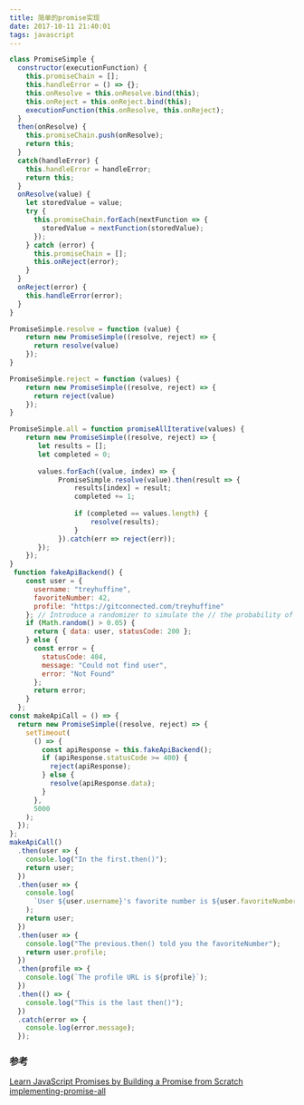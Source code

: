```yaml
---
title: 简单的promise实现
date: 2017-10-11 21:40:01
tags: javascript
---
```


```javascript
class PromiseSimple {
  constructor(executionFunction) {
    this.promiseChain = [];
    this.handleError = () => {};
    this.onResolve = this.onResolve.bind(this);
    this.onReject = this.onReject.bind(this);
    executionFunction(this.onResolve, this.onReject);
  }
  then(onResolve) {
    this.promiseChain.push(onResolve);
    return this;
  }
  catch(handleError) {
    this.handleError = handleError;
    return this;
  }
  onResolve(value) {
    let storedValue = value;
    try {
      this.promiseChain.forEach(nextFunction => {
        storedValue = nextFunction(storedValue);
      });
    } catch (error) {
      this.promiseChain = [];
      this.onReject(error);
    }
  }
  onReject(error) {
    this.handleError(error);
  }
}

PromiseSimple.resolve = function (value) {
    return new PromiseSimple((resolve, reject) => {
      return resolve(value)
    });
}

PromiseSimple.reject = function (values) {
    return new PromiseSimple((resolve, reject) => {
      return reject(value)
    });
}

PromiseSimple.all = function promiseAllIterative(values) {
    return new PromiseSimple((resolve, reject) => {
       let results = [];
       let completed = 0;
       
       values.forEach((value, index) => {
            PromiseSimple.resolve(value).then(result => {
                results[index] = result;
                completed += 1;
                
                if (completed == values.length) {
                    resolve(results);
                }
            }).catch(err => reject(err));
       });
    });
}
 function fakeApiBackend() {
    const user = {
      username: "treyhuffine",
      favoriteNumber: 42,
      profile: "https://gitconnected.com/treyhuffine"
    }; // Introduce a randomizer to simulate the // the probability of encountering an error
    if (Math.random() > 0.05) {
      return { data: user, statusCode: 200 };
    } else {
      const error = {
        statusCode: 404,
        message: "Could not find user",
        error: "Not Found"
      };
      return error;
    }
  };
const makeApiCall = () => {
  return new PromiseSimple((resolve, reject) => {
    setTimeout(
      () => {
        const apiResponse = this.fakeApiBackend();
        if (apiResponse.statusCode >= 400) {
          reject(apiResponse);
        } else {
          resolve(apiResponse.data);
        }
      },
      5000
    );
  });
};
makeApiCall()
  .then(user => {
    console.log("In the first.then()");
    return user;
  })
  .then(user => {
    console.log(
      `User ${user.username}'s favorite number is ${user.favoriteNumber}`
    );
    return user;
  })
  .then(user => {
    console.log("The previous.then() told you the favoriteNumber");
    return user.profile;
  })
  .then(profile => {
    console.log(`The profile URL is ${profile}`);
  })
  .then(() => {
    console.log("This is the last then()");
  })
  .catch(error => {
    console.log(error.message);
  });

```
### 参考
[Learn JavaScript Promises by Building a Promise from Scratch](https://medium.com/gitconnected/understand-javascript-promises-by-building-a-promise-from-scratch-84c0fd855720)
[implementing-promise-all](https://medium.com/@copperwall/implementing-promise-all-575a07db509a)